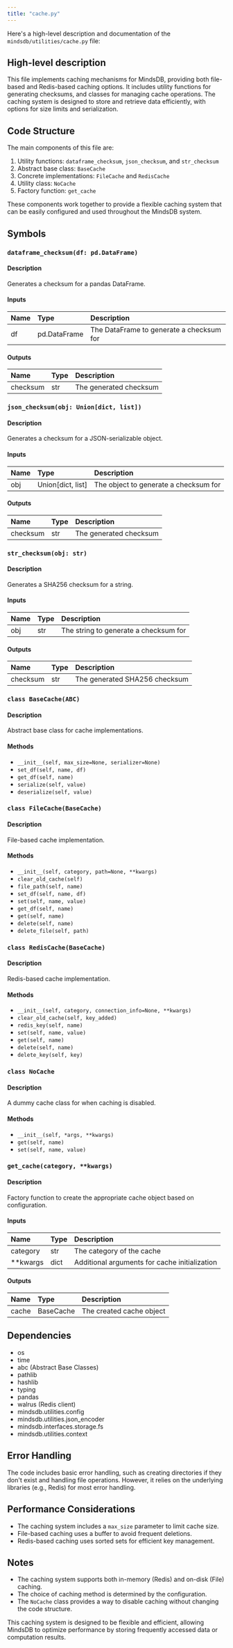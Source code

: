 ```yaml
---
title: "cache.py"
---
```


Here's a high-level description and documentation of the `mindsdb/utilities/cache.py` file:

## High-level description

This file implements caching mechanisms for MindsDB, providing both file-based and Redis-based caching options. It includes utility functions for generating checksums, and classes for managing cache operations. The caching system is designed to store and retrieve data efficiently, with options for size limits and serialization.

## Code Structure

The main components of this file are:

1. Utility functions: `dataframe_checksum`, `json_checksum`, and `str_checksum`
2. Abstract base class: `BaseCache`
3. Concrete implementations: `FileCache` and `RedisCache`
4. Utility class: `NoCache`
5. Factory function: `get_cache`

These components work together to provide a flexible caching system that can be easily configured and used throughout the MindsDB system.

## Symbols

### `dataframe_checksum(df: pd.DataFrame)`
#### Description
Generates a checksum for a pandas DataFrame.

#### Inputs
| Name | Type | Description |
|:-----|:-----|:------------|
| df | pd.DataFrame | The DataFrame to generate a checksum for |

#### Outputs
| Name | Type | Description |
|:-----|:-----|:------------|
| checksum | str | The generated checksum |

### `json_checksum(obj: Union[dict, list])`
#### Description
Generates a checksum for a JSON-serializable object.

#### Inputs
| Name | Type | Description |
|:-----|:-----|:------------|
| obj | Union[dict, list] | The object to generate a checksum for |

#### Outputs
| Name | Type | Description |
|:-----|:-----|:------------|
| checksum | str | The generated checksum |

### `str_checksum(obj: str)`
#### Description
Generates a SHA256 checksum for a string.

#### Inputs
| Name | Type | Description |
|:-----|:-----|:------------|
| obj | str | The string to generate a checksum for |

#### Outputs
| Name | Type | Description |
|:-----|:-----|:------------|
| checksum | str | The generated SHA256 checksum |

### `class BaseCache(ABC)`
#### Description
Abstract base class for cache implementations.

#### Methods
- `__init__(self, max_size=None, serializer=None)`
- `set_df(self, name, df)`
- `get_df(self, name)`
- `serialize(self, value)`
- `deserialize(self, value)`

### `class FileCache(BaseCache)`
#### Description
File-based cache implementation.

#### Methods
- `__init__(self, category, path=None, **kwargs)`
- `clear_old_cache(self)`
- `file_path(self, name)`
- `set_df(self, name, df)`
- `set(self, name, value)`
- `get_df(self, name)`
- `get(self, name)`
- `delete(self, name)`
- `delete_file(self, path)`

### `class RedisCache(BaseCache)`
#### Description
Redis-based cache implementation.

#### Methods
- `__init__(self, category, connection_info=None, **kwargs)`
- `clear_old_cache(self, key_added)`
- `redis_key(self, name)`
- `set(self, name, value)`
- `get(self, name)`
- `delete(self, name)`
- `delete_key(self, key)`

### `class NoCache`
#### Description
A dummy cache class for when caching is disabled.

#### Methods
- `__init__(self, *args, **kwargs)`
- `get(self, name)`
- `set(self, name, value)`

### `get_cache(category, **kwargs)`
#### Description
Factory function to create the appropriate cache object based on configuration.

#### Inputs
| Name | Type | Description |
|:-----|:-----|:------------|
| category | str | The category of the cache |
| **kwargs | dict | Additional arguments for cache initialization |

#### Outputs
| Name | Type | Description |
|:-----|:-----|:------------|
| cache | BaseCache | The created cache object |

## Dependencies
- os
- time
- abc (Abstract Base Classes)
- pathlib
- hashlib
- typing
- pandas
- walrus (Redis client)
- mindsdb.utilities.config
- mindsdb.utilities.json_encoder
- mindsdb.interfaces.storage.fs
- mindsdb.utilities.context

## Error Handling
The code includes basic error handling, such as creating directories if they don't exist and handling file operations. However, it relies on the underlying libraries (e.g., Redis) for most error handling.

## Performance Considerations
- The caching system includes a `max_size` parameter to limit cache size.
- File-based caching uses a buffer to avoid frequent deletions.
- Redis-based caching uses sorted sets for efficient key management.

## Notes
- The caching system supports both in-memory (Redis) and on-disk (File) caching.
- The choice of caching method is determined by the configuration.
- The `NoCache` class provides a way to disable caching without changing the code structure.

This caching system is designed to be flexible and efficient, allowing MindsDB to optimize performance by storing frequently accessed data or computation results.